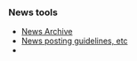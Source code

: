 {{Newsitem| date=15 July 2006 CLST (2006-07-15)| author=[[Tobias RundstrÃ¶m]]| title=This must feel soooo good!| text=[[Release:DrFeelgood|DrFeelgood]] is a fast bugfix release to DrEvil. Nothing fancy, but upgrade if you want to get rid of annoying bugs.
}}

{{Newsitem| date=7 July 2006 WST (2006-07-07)| author=[[Sham Chukoury]]| title=You're the best evil son an evil dad could ever ask for| text=Winter in Chile, tropical heat in Europe; wherever you are this new release comes as a cool breeze. The XMMS2 Team is happy to announce the release of [[Release:DrEvil | DrEvil]]. This monster of a release will bring the much expected [[Transforms]] concept and might crash your computer a few times due to the extensive changes. Please be aware that this should be considered as less stable then [[DrDoolittle]], so please use this release to help us find bugs in Transforms and port your plugins to the new API. Also this release fixes a lot of the problems that were around with the older architecture, like gapless playback, FLACs getting played by the MAD plugin and so on.

We are now aiming for the next release which will include some of the [[Summer of Code 2006 | Summer of Code]] students' contributions.}}
{{Newsitem| date=25 May 2006 WST (2006-05-25)| author=[[Sham Chukoury]]| title=Summer of Code really begins| text=Hello World. The application and evaluation periods of SoC2006 are finally over and selected applicants can now start working on their awesome proposals. Here at XMMS2, we received about 50 proposals, which was quite surprising.. we were expecting something of the order of a dozen or so.. ;) In the end, it did come down to almost a dozen good-quality proposals fighting for our attention, but we could only accept five of them. So, for 2006, the XMMS2 SoC projects are (in no particular order):

* Support for DAAP
** '''Student''': Cole Thompson
** '''Mentor''': Tobias RundstrÃ¶m

* TurboX2 Release Engineering and Development
** '''Student''': Alexander Botero-Lowry
** '''Mentor''': Tobias RundstrÃ¶m

* [[Collections]]
** '''Student''': SÃ©bastien Cevey
** '''Mentor''': Anders Gustafsson

* Support Apple Lossless Audio Codec (ALAC) and remote streaming to Airport Express in XMMS2
** '''Student''': Mohsin Patel
** '''Mentor''': Anders Gustafsson

* XMMS2 Test Framework
** '''Student''': Abdul Haseeb
** '''Mentor''': Sham Chukoury

The XMMS2 Team would like to thank all the students who applied and invite those who did not get accepted into SoC2006 to still make a contribution to XMMS2, if they're up to it.}}

{{Newsitem| date=3 May 2006 WST (2006-05-03)| author=[[Sham Chukoury]]| title=Summer of Code news| text=I have added a [[Summer of Code 2006#News | News]] section on the [[Summer of Code 2006]] page. If you're a student interested in contributing to XMMS2 for SoC 2006, please check the page regularly for updates!

p.s. Please note that our mailing list is currently down. If you need to contact us, do so on IRC: #xmms2 on Freenode, or e-mail ''eleusis@xmms.org''.}}

{{Newsitem|date=27 April 2006 WST (2006-04-27)| author=[[Sham Chukoury]]| title=XMMS2's Summer of Code| text=G'day folks. With Google's [http://code.google.com/summerofcode.html Summer of Code] returning this year, the XMMS2 team submitted a proposal to be a 'mentoring organisation'. <strike>Unfortunately, our proposal didn't make it through, but the proposed ideas are still here! If you're interested in some summer codin' fun (or winter codin' fun, for those of us in the other hemisphere), check out XMMS2's very own [[Summer of Code 2006]] ideas. ;)</strike>

Scratch that. Turns out we made it in after all! If you're a student, you might want to take a look at our [[Summer of Code 2006]] ideas page and consider sending in your application. ;)}}

{{Newsitem|date=27 March 2006 CLST (2006-03-27)| author=[[Tobias RundstrÃ¶m]]| title=Cute and cuddly| text=Holy handgranates! It's release time again! Much earlier than expected and much cooler than the critics claim! XMMS2 Team announces [[Release:DrDoolittle | Dr. Doolittle]]. This release is forged by the wormholes of Stargate, Swedish schlager music, Chilean beaches and a lament for a loved one. DrDoolittle is a minor-feature-addition and bug-fix release instead of the expected major-break-the-world release. We decided that enough critical fixes and small features were available to make a release. You can watch the new [[Roadmap]] in order to see what's going on with future releases.

Note that some of the API calls have been changed in this release (details in [[Release:DrDoolittle#Full_ChangeLog | full release notes]]) and clients need to be upgraded. The API breaking will (hopefully) stop when Dr. releases end.

XMMS2 Team would like to thank everyone involved in this release, your efforts are appreciated as always.}}

{{Newsitem|date=21 Febrary 2006 CLST (2006-02-21)| author=[[Tobias RundstrÃ¶m]]| title=So how's that coma going for ya there?| text=Good news everyone. New release from the XMMS2 Team. [[Release:DrCox | DrCox]] is a bugfix / regression release which focuses on stability and some smaller feature enhancements. All users are recommended to upgrade to DrCox. The XMMS2 community is still growing with new users and contributors, just like any opensource project your involvement is necessary to bring the project forward. Please join us on IRC or our Maillist to participate.

Source is available for download from [http://sf.net/projects/xmms2 sourceforge].

A heartwarm thanks goes out to all contributors, hang-arounds and fans.

Next release is [[Release:DrDoolittle|DrDoolittle]] which (despite the name) probably going to include some big changes.}}


{{Newsitem|date=13 January 2006 (2006-01-13)| author=[[User:Anders Gustafsson]]| title=The tiger took my family| text=Friday 13th is a good day for a release. [[Release:DrBombay|XMMS2 0.2 DrBombay]] has just been released! It is a bugfix release for [[Release:DrAlban|DrAlban]], and fixes a few annoyances. Source is available for download from [http://sf.net/projects/xmms2 sourceforge]. Debian packages will be available in a few days as usual.}}

{{Newsitem|date=18 December 2005 (2005-12-18) CET| author=[[Tobias RundstrÃ¶m]]| title=Hello XMMS2, tell me how you're doing!| text=Good news everyone! [[Release:DrAlban|XMMS2 0.2 DrAlban]] was just released! Long overdue and not really following our release often, release early scheme. To make up for this we have tons of features. Please visit the release page to get more information. Source is available at [http://sf.net/projects/xmms2 sourceforce] as usual. Debian packages will be available in a few days as usual.
}}

{{Newsitem|date=08 December 2005 (2005-12-08) WST| author=[[Sham Chukoury]]| title=Configuration file format changes| text=The configuration file format for ''xmms2d'' (''xmms2.conf'') was changed recently. However ''xmms2d'' will not automatically preserve your configuration settings - instead, it will revert to default settings and subsequently overwrite the configuration file. If you want to preserve your settings, try this command:

 sed -e "s/value/property/g" xmms2.conf>tmp;mv tmp xmms2.conf;

and add a 'version' attribute to the root ''<xmms>'' tag:

 <xmms version="0.02">
}}

{{Newsitem|date=05 December 2005 (2005-12-05) CET|author=[[Tobias RundstrÃ¶m]]|title=GFX artist needed!|text=XMMS2 project seeks a GFX / Web graphic artist. We need to lay down a graphic profile for everything XMMS2 related. Are you interested? Please [[About#Contact_info|contact]] us!
}}

===News tools===
* [[News Archive]]
* [[Template_talk:News | News posting guidelines, etc]]
* {{ed|News|news page}}